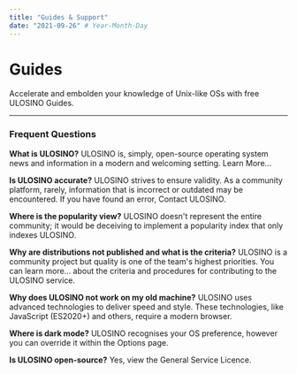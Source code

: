 ```yaml
---
title: "Guides & Support"
date: "2021-09-26" # Year-Month-Day
---
```


# Guides

Accelerate and embolden your knowledge of Unix-like OSs with free ULOSINO Guides.

<Guides />

---

### Frequent Questions

**What is ULOSINO?** ULOSINO is, simply, open-source operating system news and information in a modern and welcoming setting. <Link href="/about">Learn More...</Link>

**Is ULOSINO accurate?** ULOSINO strives to ensure validity. As a community platform, rarely, information that is incorrect or outdated may be encountered. If you have found an error, <Link href="/support/contact">Contact ULOSINO</Link>.

**Where is the popularity view?** ULOSINO doesn't represent the entire community; it would be deceiving to implement a popularity index that only indexes ULOSINO.

**Why are distributions not published and what is the criteria?** ULOSINO is a community project but quality is one of the team's highest priorities. You can <Link href="/contribute">learn more...</Link> about the criteria and procedures for contributing to the ULOSINO service.

**Why does ULOSINO not work on my old machine?** ULOSINO uses advanced technologies to deliver speed and style. These technologies, like JavaScript (ES2020+) and others, require a modern browser.

**Where is dark mode?** ULOSINO recognises your OS preference, however you can override it within the Options page.

**Is ULOSINO open-source?** Yes, view the <Link href="/support/licence">General Service Licence</Link>.

<ContactBanner />
